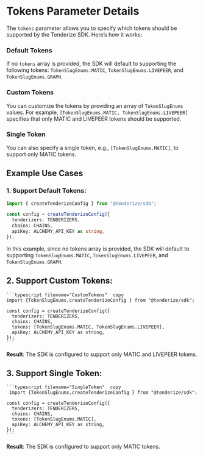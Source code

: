 
# Tokens Parameter Details

The `tokens` parameter allows you to specify which tokens should be supported by the Tenderize SDK. Here’s how it works:

### Default Tokens

If no `tokens` array is provided, the SDK will default to supporting the following tokens: `TokenSlugEnums.MATIC`, `TokenSlugEnums.LIVEPEER`, and `TokenSlugEnums.GRAPH`.

### Custom Tokens

You can customize the tokens by providing an array of `TokenSlugEnums` values. For example, `[TokenSlugEnums.MATIC, TokenSlugEnums.LIVEPEER]` specifies that only MATIC and LIVEPEER tokens should be supported.

### Single Token

You can also specify a single token, e.g., `[TokenSlugEnums.MATIC]`, to support only MATIC tokens.

## Example Use Cases

### 1. Support Default Tokens:

```typescript filename="DefaultTokens" copy
import { createTenderizeConfig } from "@tenderize/sdk";

const config = createTenderizeConfig({
  tenderizers: TENDERIZERS,
  chains: CHAINS,
  apiKey: ALCHEMY_API_KEY as string,
});
```

In this example, since no tokens array is provided, the SDK will default to supporting `TokenSlugEnums.MATIC`, `TokenSlugEnums.LIVEPEER`, and `TokenSlugEnums.GRAPH`.

## 2. Support Custom Tokens:

    ```typescript filename="CustomTokens"  copy
    import {TokenSlugEnums,createTenderizeConfig } from "@tenderize/sdk";

    const config = createTenderizeConfig({
      tenderizers: TENDERIZERS,
      chains: CHAINS,
      tokens: [TokenSlugEnums.MATIC, TokenSlugEnums.LIVEPEER],
      apiKey: ALCHEMY_API_KEY as string,
    });
    ```

<Callout  emoji="ℹ️">

**Result**: The SDK is configured to support only MATIC and LIVEPEER tokens.

</Callout>

## 3. Support Single Token:

    ```typescript filename="SingleToken"  copy
     import {TokenSlugEnums,createTenderizeConfig } from "@tenderize/sdk";

    const config = createTenderizeConfig({
      tenderizers: TENDERIZERS,
      chains: CHAINS,
      tokens: [TokenSlugEnums.MATIC],
      apiKey: ALCHEMY_API_KEY as string,
    });
    ```

<Callout  emoji="ℹ️">

**Result**: The SDK is configured to support only MATIC tokens.

</Callout>
